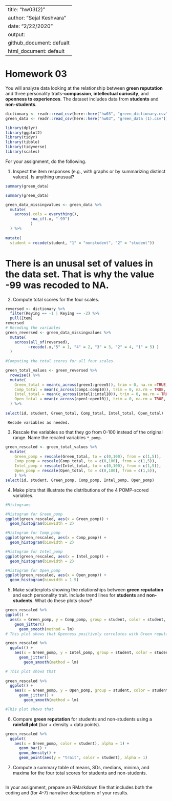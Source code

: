 ---
title: "hw03(2)"
author: "Sejal Keshvara"
date: "2/22/2020"
output: 
  github_document: defualt
  html_document: default 
  ---
  
# Homework 03

You will analyze data looking at the relationship between **green reputation** and three personality traits--**compassion**, **intellectual curiosity**, and **openness to experiences**.
The dataset includes data from **students** and **non-students**.

```r
dictionary <- readr::read_csv(here::here("hw03", "green_dictionary.csv"))
green_data <- readr::read_csv(here::here("hw03", "green_data (1).csv"))
```
```r
library(dplyr)
library(ggplot2)
library(tidyr)
library(tibble)
library(tidyverse)
library(scales)
```

For your assignment, do the following.

  1. Inspect the item responses (e.g., with graphs or by summarizing distinct values). 
     Is anything unusual?
     
```r
summary(green_data)
```

```r

summary(green_data)

green_data_missingvalues <- green_data %>% 
  mutate(
    across(.cols = everything(), 
           ~na_if(.x, "-99")
           )
  ) %>% 
    
mutate(
  student = recode(student, "1" = "nonstudent", "2" = "student"))


```
# There is an unusal set of values in the data set. That is why the value -99 was recoded to NA.  


  2. Compute total scores for the four scales. 
  
```r

reversed <- dictionary %>% 
  filter(Keying == -1 | Keying == -2) %>%
  pull(Item)
reversed
# Recoding the variables 
green_reversed <- green_data_missingvalues %>%
  mutate(
    across(all_of(reversed),
          ~recode(.x,"5" = 1, "4" = 2, "3" = 3, "2" = 4, "1" = 5) )
  )
  
#Computing the total scores for all four scales. 

green_total_values <- green_reversed %>% 
  rowwise() %>% 
  mutate(
    Green_total = mean(c_across(green1:green5)), trim = 0, na.rm =TRUE, 
    Comp_total = mean(c_across(comp1:comp10)), trim = 0, na.rm = TRUE,
    Intel_total = mean(c_across(intel1:intel10)), trim = 0, na.rm = TRUE,
    Open_total = mean(c_across(open1:open10)), trim = 0, na.rm = TRUE,
  ) %>% 
  
select(id, student, Green_total, Comp_total, Intel_total, Open_total)


```
     Recode variables as needed.
  3. Rescale the variables so that they go from 0-100 instead of the original range.
     Name the recaled variables `*_pomp`.
     
```r
green_rescaled <- green_total_values %>%
  mutate(
    Green_pomp = rescale(Green_total, to = c(0,100), from = c(1,5)), 
    Comp_pomp = rescale(Comp_total, to = c(0,100), from = c(1,5)), 
    Intel_pomp = rescale(Intel_total, to = c(0,100), from = c(1,5)),
    Open_pomp = rescale(Open_total, to = c(0,100), from = c(1,5)),
    ) %>% 
select(id, student, Green_pomp, Comp_pomp, Intel_pomp, Open_pomp)
```
  4. Make plots that illustrate the distributions of the 4 POMP-scored variables.
  
```r
#Histograms 

#Histogram for Green_pomp
ggplot(green_rescaled, aes(x = Green_pomp)) +
  geom_histogram(binwidth = 2)

#Histogram for Comp_pomp
ggplot(green_rescaled, aes(x = Comp_pomp)) +
  geom_histogram(binwidth = 2)

#Histogram for Intel_pomp
ggplot(green_rescaled, aes(x = Intel_pomp)) +
  geom_histogram(binwidth = 2)

#Histogram for Open_pomp
ggplot(green_rescaled, aes(x = Open_pomp)) +
  geom_histogram(binwidth = 1.5)


```
  5. Make scatterplots showing the relationships between **green reputation** and each personality trait.
     Include trend lines for **students** and **non-students**.
     What do these plots show?
     
```r
green_rescaled %>% 
ggplot() +
  aes(x = Green_pomp, y = Comp_pomp, group = student, color = student, fill = student) +
    geom_jitter()
      geom_smooth(method = lm)
# This plot shows that Openness positively correlates with Green reputation in both students and non students. 

green_rescaled %>% 
  ggplot() +
    aes(x = Green_pomp, y = Intel_pomp, group = student, color = student, fill = student) +
      geom_jitter()
        geom_smooth(method = lm)

# This plot shows that 
        
green_rescaled %>% 
  ggplot() +
    aes(x = Green_pomp, y = Open_pomp, group = student, color = student, fill = student) +
      geom_jitter() +
        geom_smooth(method = lm)

#This plot shows that 


```
  6. Compare **green reputation** for students and non-students using a **rainfall plot** (bar + density + data points).
  
```r
green_rescaled %>% 
  ggplot(
    aes(x = Green_pomp, color = student), alpha = 1) +
      geom_bar() +
      geom_density() +
      geom_point(aes(y = "trait", color = student), alpha = 1)

```
  7. Compute a summary table of means, SDs, medians, minima, and maxima for the four total scores for students and non-students.
```r





```
In your assignment, prepare an RMarkdown file that includes both the coding and (for 4-7) narrative descriptions of your results.
